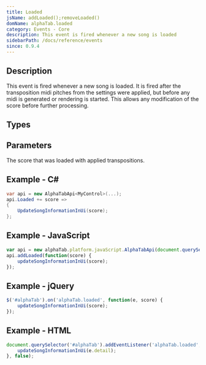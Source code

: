 ```yaml
---
title: Loaded
jsName: addLoaded();removeLoaded()
domName: alphaTab.loaded
category: Events - Core
description: This event is fired whenever a new song is loaded
sidebarPath: /docs/reference/events
since: 0.9.4
---
```




## Description
This event is fired whenever a new song is loaded. It is fired after the transposition midi pitches from the settings were applied, but before any midi is generated or rendering is started. 
This allows any modification of the score before further processing. 

<EventDescription metadata={metadata} />

## Types

<TypeTable>
    <TypeRow type="net" name="Action<AlphaTab.Model.Score>" />    
    <TypeRow type="js" name="function(score)" />    
</TypeTable>

## Parameters

<ParameterTable>
    <ParameterRow platform="all" name="score" type="AlphaTab.Model.Score">
        The score that was loaded with applied transpositions. 
    </ParameterRow>
</ParameterTable>

## Example - C#

```cs
var api = new AlphaTabApi<MyControl>(...);
api.Loaded += score => 
{
    UpdateSongInformationInUi(score);
};
```

## Example - JavaScript

```js
var api = new alphaTab.platform.javaScript.AlphaTabApi(document.querySelector('#alphaTab'));
api.addLoaded(function(score) {
    updateSongInformationInUi(score);
});
```

## Example - jQuery

```js
$('#alphaTab').on('alphaTab.loaded', function(e, score) {
    updateSongInformationInUi(score);
});
```

## Example - HTML

```js
document.querySelector('#alphaTab').addEventListener('alphaTab.loaded', function(e) {
    updateSongInformationInUi(e.detail);
}, false);
```
